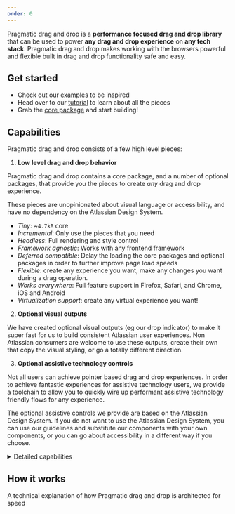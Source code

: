 ```yaml
---
order: 0
---
```



<Hero />

Pragmatic drag and drop is a **performance focused drag and drop library** that can be used to power
**any drag and drop experience** on **any tech stack**. Pragmatic drag and drop makes working with
the browsers powerful and flexible built in drag and drop functionality safe and easy.

<Example Component={BoardExample} appearance="showcase-only" />

## Get started

- Check out our [examples](/components/pragmatic-drag-and-drop/examples) to be inspired
- Head over to our [tutorial](/components/pragmatic-drag-and-drop/tutorial) to learn about all the
  pieces
- Grab the [core package](/components/pragmatic-drag-and-drop/core-package) and start building!

## Capabilities

Pragmatic drag and drop consists of a few high level pieces:

1. **Low level drag and drop behavior**

Pragmatic drag and drop contains a core package, and a number of optional packages, that provide you
the pieces to create _any_ drag and drop experience.

These pieces are unopinionated about visual language or accessibility, and have no dependency on the
Atlassian Design System.

- _Tiny_: ~`4.7kB` core
- _Incremental_: Only use the pieces that you need
- _Headless_: Full rendering and style control
- _Framework agnostic_: Works with any frontend framework
- _Deferred compatible_: Delay the loading the core packages and optional packages in order to
  further improve page load speeds
- _Flexible_: create any experience you want, make any changes you want during a drag operation.
- _Works everywhere_: Full feature support in Firefox, Safari, and Chrome, iOS and Android
- _Virtualization support_: create any virtual experience you want!

2. **Optional visual outputs**

We have created optional visual outputs (eg our drop indicator) to make it super fast for us to
build consistent Atlassian user experiences. Non Atlassian consumers are welcome to use these
outputs, create their own that copy the visual styling, or go a totally different direction.

3. **Optional assistive technology controls**

Not all users can achieve pointer based drag and drop experiences. In order to achieve fantastic
experiences for assistive technology users, we provide a toolchain to allow you to quickly wire up
performant assistive technology friendly flows for any experience.

The optional assistive controls we provide are based on the Atlassian Design System. If you do not
want to use the Atlassian Design System, you can use our guidelines and substitute our components
with your own components, or you can go about accessibility in a different way if you choose.

<details>
    <summary>Detailed capabilities</summary>

- Supports dragging of any entity types (such as elements, text, images, external files)
- Any nested configuration of drop targets you like
- Flexible drop target sizes
- Can add, remove, or change drop targets while dragging
- Conditional dropping
- Automatic scrolling
- Stickiness: a drop target can maintain selection even after it is no longer being dragged over
- [`dropEffect`](https://developer.mozilla.org/en-US/docs/Web/API/DataTransfer/dropEffect) control
- High frequency input updates to power high fidelity interactions

(Using the element adapter)

- Drag handles (drag a `draggable` element) by a part of it
- Conditional dragging
- Nested `draggable` elements
- Flexible `draggable` sizes
- Many options to customize the appearance of the _drag preview_ (the thing that a user drags around
  during a drag)
- Can add, remove, or change `draggables` while dragging (even the dragging `draggable`)
- An element can be a drop target, `draggable` or both
- An element can be a drop target for different entities (eg `dropTargetForElements` and
  `dropTargetForExternal`)

</details>

## How it works

A technical explanation of how Pragmatic drag and drop is architected for speed

<VideoEmbed url="https://www.youtube.com/embed/5SQkOyzZLHM" />
